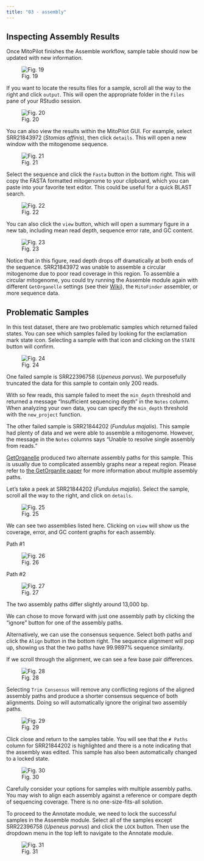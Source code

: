 ```yaml
---
title: "03 - assembly"
---
```


## Inspecting Assembly Results

Once MitoPilot finishes the Assemble workflow, sample table should now be updated with new information.

![Fig. 19](/images/19.png)

If you want to locate the results files for a sample, scroll all the way to the right and click `output`. This will open the appropriate folder in the `Files` pane of your RStudio session.

![Fig. 20](/images/20.png)

You can also view the results within the MitoPilot GUI. For example, select SRR21843972 (*Stomias affinis*), then click `details`. This will open a new window with the mitogenome sequence.

![Fig. 21](/images/21.png)

Select the sequence and click the `Fasta` button in the bottom right. This will copy the FASTA formatted mitogenome to your clipboard, which you can paste into your favorite text editor. This could be useful for a quick BLAST search.

![Fig. 22](/images/22.png)

You can also click the `view` button, which will open a summary figure in a new tab, including mean read depth, sequence error rate, and GC content.

![Fig. 23](/images/23.png)

Notice that in this figure, read depth drops off dramatically at both ends of the sequence. SRR21843972 was unable to assemble a circular mitogenome due to poor read coverage in this region. To assemble a circular mitogenome, you could try running the Assemble module again with different `GetOrganelle` settings (see their [Wiki](https://github.com/Kinggerm/GetOrganelle/wiki/FAQ)), the `MitoFinder` assembler, or more sequence data.

## Problematic Samples

In this test dataset, there are two problematic samples which returned failed states. You can see which samples failed by looking for the exclamation mark state icon. Selecting a sample with that icon and clicking on the `STATE` button will confirm.

![Fig. 24](/images/24.png)

One failed sample is SRR22396758 (_Upeneus parvus_). We purposefully truncated the data for this sample to contain only 200 reads. 

With so few reads, this sample failed to meet the `min_depth` threshold and returned a message "Insufficient sequencing depth" in the `Notes` column. When analyzing your own data, you can specify the `min_depth` threshold with the `new_project` function.

The other failed sample is SRR21844202
(_Fundulus majalis_). This sample had plenty of data and we were able to assemble a mitogenome. However, the message in the `Notes` columns says "Unable to resolve single assembly from reads."

[GetOrganelle](https://github.com/Kinggerm/GetOrganelle) produced two alternate assembly paths for this sample. This is usually due to complicated assembly graphs near a repeat region. Please refer to [the GetOrganlle paper](https://doi.org/10.1186/s13059-020-02154-5) for more information about multiple assembly paths.

Let's take a peek at SRR21844202 (_Fundulus majalis_). Select the sample, scroll all the way to the right, and click on `details`.

![Fig. 25](/images/25.png)

We can see two assemblies listed here. Clicking on `view` will show us the coverage, error, and GC content graphs for each assembly.

Path #1

![Fig. 26](/images/26.png)

Path #2

![Fig. 27](/images/27.png)

The two assembly paths differ slightly around 13,000 bp.

We can chose to move forward with just one assembly path by clicking the "ignore" button for one of the assembly paths.
 
Alternatively, we can use the consensus sequence. Select both paths and click the `Align` button in the bottom right. The sequence alignment will pop up, showing us that the two paths have 99.9897% sequence similarity.

If we scroll through the alignment, we can see a few base pair differences.

![Fig. 28](/images/28.png)

Selecting `Trim Consensus` will remove any conflicting regions of the aligned assembly paths and produce a shorter consensus sequence of both alignments. Doing so will automatically ignore the original two assembly paths.

![Fig. 29](/images/29.png)

Click close and return to the samples table. You will see that the `# Paths` column for SRR21844202 is highlighted and there is a note indicating that the assembly was edited. This sample has also been automatically changed to a locked state.

![Fig. 30](/images/30.png)

::: {.callout-important}
Carefully consider your options for samples with multiple assembly paths. You may wish to align each assembly against a reference or compare depth of sequencing coverage. There is no one-size-fits-all solution.
:::

To proceed to the Annotate module, we need to lock the successful samples in the Assemble module. Select all of the samples except SRR22396758 (_Upeneus parvus_) and click the `LOCK` button. Then use the dropdown menu in the top left to navigate to the Annotate module.

![Fig. 31](/images/31.png)
